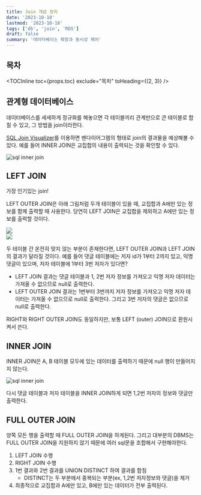 ```yaml
---
title: Join 개념 정리
date: '2023-10-18'
lastmod: '2023-10-18'
tags: ['db', 'join', 'RDS']
draft: false
summary: '데이터베이스 확장과 동시성 제어'
---
```


## 목차

<TOCInline toc={props.toc} exclude="목차" toHeading={(2, 3)} />

## 관계형 데이터베이스

데이터베이스를 세세하게 정규화를 해놓으면 각 테이블끼리 관계만으로 큰 테이블로 합칠 수 있고, 그 방법을 join이라한다.

[SQL Join Visualizer](https://sql-joins.leopard.in.ua/)를 이용하면 벤다이어그램의 형태로 join의 결과물을 예상해볼 수 있다. 예를 들어 INNER JOIN은 교집합의 내용이 출력되는 것을 확인할 수 있다.

<img alt="sql inner join" src="/static/images/db/db-sql-inner-join.png" />

## LEFT JOIN

가장 인기있는 join!

LEFT OUTER JOIN은 아래 그림처럼 두개 테이블이 있을 때, 교집합과 A에만 있는 정보를 함께 출력할 때 사용한다. 당연히 LEFT JOIN은 교집합을 제외하고 A에만 있는 정보를 출력할 것이다.

<div className="-mx-2 flex flex-wrap overflow-hidden xl:-mx-2">
  <div className="my-1 w-full overflow-hidden px-2 xl:my-1 xl:w-1/2 xl:px-2">
    <img src="/static/images/db/db-sql-left-outer-join.png" />
  </div>
  <div className="my-1 w-full overflow-hidden px-2 xl:my-1 xl:w-1/2 xl:px-2">
    <img src="/static/images/db/db-sql-left-join.png" />
  </div>
</div>

두 테이블 간 온전히 맞지 않는 부분이 존재한다면, LEFT OUTER JOIN과 LEFT JOIN의 결과가 달라질 것이다. 예를 들어 댓글 테이블에는 저자 id가 1부터 2까지 있고, 익명 댓글이 있으며, 저자 테이블에 1부터 3번 저자가 있다면?

- LEFT JOIN 결과는 댓글 테이블과 1, 2번 저자 정보를 가져오고 익명 저자 데이터는 가져올 수 없으므로 null로 출력한다.
- LEFT OUTER JOIN 결과는 1번부터 3번까지 저자 정보를 가져오고 익명 저자 데이터는 가져올 수 없으므로 null로 출력한다. 그리고 3번 저자의 댓글은 없으므로 null로 출력한다.

RIGHT와 RIGHT OUTER JOIN도 동일하지만, 보통 LEFT (outer) JOIN으로 환원시켜서 쓴다.

## INNER JOIN

INNER JOIN은 A, B 테이블 모두에 있는 데이터를 출력하기 때문에 null 행이 만들어지지 않는다.

<img alt="sql inner join" src="/static/images/db/db-sql-inner-join.png" />

다시 댓글 테이블과 저자 테이블을 INNER JOIN하게 되면 1,2번 저자의 정보와 댓글만 출력한다.

## FULL OUTER JOIN

양쪽 모든 행을 출력할 때 FULL OUTER JOIN을 하게된다. 그리고 대부분의 DBMS는 FULL OUTER JOIN을 지원하지 않기 때문에 여러 sql문을 조합해서 구현해야한다.

1. LEFT JOIN 수행
2. RIGHT JOIN 수행
3. 1번 결과와 2번 결과를 UNION DISTINCT 하여 결과를 합침
   - DISTINCT는 두 부분에서 중복되는 부분(ex, 1,2번 저자정보와 댓글)을 제거
4. 최종적으로 교집합과 A에만 있고, B에만 있는 데이터가 전부 출력된다.
